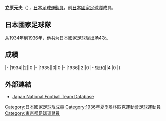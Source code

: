 {{Infobox football biography
|name=立原元夫
|image=
|fullname=立原元夫
|birth_date={{Birth date and age|1913|1|14}}
|cityofbirth=[[東京|東京]]
|countryofbirth=[[日本|日本]]
|height=
|position=[[中场|中场]]
|currentclub=
|years=
|clubs=
|caps(goals)=
|nationalyears=1934-1936
|nationalteam=[[日本國家足球隊|日本]]
|nationalcaps(goals)=4 (0)
}}
'''立原元夫'''（{{Bd|1913年|1月14日||}}），[[日本|日本]][[足球|足球]][[運動員|運動員]]，前[[日本國家足球隊|日本國家足球隊]]成員。

==日本國家足球隊==
从1934年到1936年，他共为[[日本國家足球隊|日本國家足球隊]]出场4次。

==成績==
{{Football player national team statistics|JPN}}
|-
|1934||2||0
|-
|1935||0||0
|-
|1936||2||0
|-
!總和||4||0
|}

==外部連結==
{{Reflist}}
*[https://web.archive.org/web/20160319075624/http://www.japannationalfootballteam.com/en/players/tatsuhara_motoo.html Japan National Football Team Database]

{{1936年奥运会男子足球日本参赛名单}}
{{Japan-sport-bio-stub}}
{{Soccer-player-stub}}
[[Category:日本國家足球隊成員|Category:日本國家足球隊成員]]
[[Category:1936年夏季奧林匹克運動會足球運動員|Category:1936年夏季奧林匹克運動會足球運動員]]
[[Category:東京都足球運動員|Category:東京都足球運動員]]